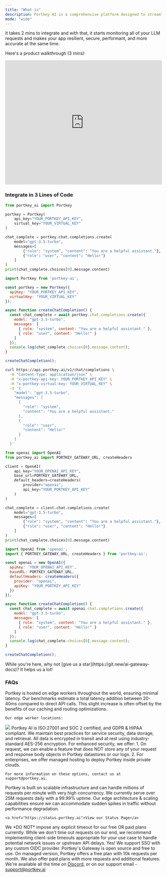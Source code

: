 ```yaml
---
title: "What is"
description: Portkey AI is a comprehensive platform designed to streamline and enhance AI integration for developers and organizations. It serves as a unified interface for interacting with over 250 AI models, offering advanced tools for control, visibility, and security in your Generative AI apps.
mode: "wide"
---
```


It takes 2 mins to integrate and with that, it starts monitoring all of your LLM requests and makes your app resilient, secure, performant, and more accurate at the same time.

Here's a product walkthrough (3 mins):

<iframe width="100%" height="400px" src="https://www.youtube.com/embed/9aO340Hew2I?si=K988Sxs_A1qJg2ag" title="YouTube video player" frameborder="0" allow="accelerometer; autoplay; clipboard-write; encrypted-media; gyroscope; picture-in-picture; web-share" referrerpolicy="strict-origin-when-cross-origin" allowfullscreen></iframe>

### Integrate in 3 Lines of Code

<CodeGroup>

```Python Python
from portkey_ai import Portkey

portkey = Portkey(
    api_key="YOUR_PORTKEY_API_KEY",
    virtual_key="YOUR_VIRTUAL_KEY"
)

chat_complete = portkey.chat.completions.create(
    model="gpt-3.5-turbo",
    messages=[
        {"role": "system", "content": "You are a helpful assistant."},
        {"role": "user", "content": "Hello!"}
    ]
)
print(chat_complete.choices[0].message.content)
```

```js NodeJS
import Portkey from 'portkey-ai';

const portkey = new Portkey({
  apiKey: "YOUR_PORTKEY_API_KEY",
  virtualKey: "YOUR_VIRTUAL_KEY"
});

async function createChatCompletion() {
  const chat_complete = await portkey.chat.completions.create({
    model: "gpt-3.5-turbo",
    messages: [
      { role: "system", content: "You are a helpful assistant." },
      { role: "user", content: "Hello!" }
    ]
  });
  console.log(chat_complete.choices[0].message.content);
}

createChatCompletion();
```

```sh REST API
curl https://api.portkey.ai/v1/chat/completions \
  -H "Content-Type: application/json" \
  -H "x-portkey-api-key: YOUR_PORTKEY_API_KEY" \
  -H "x-portkey-virtual-key: YOUR_VIRTUAL_KEY" \
  -d '{
    "model": "gpt-3.5-turbo",
    "messages": [
      {
        "role": "system",
        "content": "You are a helpful assistant."
      },
      {
        "role": "user",
        "content": "Hello!"
      }
    ]
  }'
```

```py OpenAI Python SDK
from openai import OpenAI
from portkey_ai import PORTKEY_GATEWAY_URL, createHeaders

client = OpenAI(
    api_key="YOUR_OPENAI_API_KEY",
    base_url=PORTKEY_GATEWAY_URL,
    default_headers=createHeaders(
        provider="openai",
        api_key="YOUR_PORTKEY_API_KEY"
    )
)

chat_complete = client.chat.completions.create(
    model="gpt-3.5-turbo",
    messages=[
        {"role": "system", "content": "You are a helpful assistant."},
        {"role": "user", "content": "Hello!"}
    ]
)
print(chat_complete.choices[0].message.content)
```

```js OpenAI NodeJS SDK
import OpenAI from 'openai';
import { PORTKEY_GATEWAY_URL, createHeaders } from 'portkey-ai';

const openai = new OpenAI({
  apiKey: 'YOUR_OPENAI_API_KEY',
  baseURL: PORTKEY_GATEWAY_URL,
  defaultHeaders: createHeaders({
    provider: "openai",
    apiKey: "YOUR_PORTKEY_API_KEY"
  })
});

async function createChatCompletion() {
  const chat_complete = await openai.chat.completions.create({
    model: "gpt-3.5-turbo",
    messages: [
      { role: "system", content: "You are a helpful assistant." },
      { role: "user", content: "Hello!" }
    ]
  });
  console.log(chat_complete.choices[0].message.content);
}

createChatCompletion();
```
</CodeGroup>

<Check>
  While you're here, why not [give us a star](https://git.new/ai-gateway-docs)? It helps us a lot!
</Check>

### FAQs

<AccordionGroup>
  <Accordion title="Will Portkey increase the latency of my API requests?">
    Portkey is hosted on edge workers throughout the world, ensuring minimal latency. Our benchmarks estimate a total latency addition between 20-40ms compared to direct API calls. This slight increase is often offset by the benefits of our caching and routing optimizations.

    Our edge worker locations:
<Frame>
  <img src="/images/welcome/welcome-4.avif"  />
</Frame>
  </Accordion>
  <Accordion title="Is my data secure?">
    Portkey AI is ISO:27001 and SOC 2 certified, and GDPR & HIPAA compliant. We maintain best practices for service security, data storage, and retrieval. All data is encrypted in transit and at rest using industry-standard AES-256 encryption. For enhanced security, we offer:
    1. On request, we can enable a feature that does NOT store any of your request and response body objects in Portkey datastores or our logs.
    2. For enterprises, we offer managed hosting to deploy Portkey inside private clouds.

    For more information on these options, contact us at support@portkey.ai.
  </Accordion>
  <Accordion title="Will Portkey scale if my app explodes?">
    Portkey is built on scalable infrastructure and can handle millions of requests per minute with very high concurrency. We currently serve over 25M requests daily with a 99.99% uptime. Our edge architecture & scaling capabilities ensure we can accommodate sudden spikes in traffic without performance degradation.

    <a href="https://status.portkey.ai">View our Status Page</a>
  </Accordion>
  <Accordion title="Does Portkey impose timeouts on requests?">
    We *DO NOT* impose any explicit timeout for our free OR paid plans currently. While we don't time out requests on our end, we recommend implementing client-side timeouts appropriate for your use case to handle potential network issues or upstream API delays.
  </Accordion>
  <Accordion title="Do you support SSO?">
    Yes! We support SSO with any custom OIDC provider.
  </Accordion>
  <Accordion title="What are the pricing options? Is there a free trial?">
    Portkey's Gateway is open source and free to use.
    On managed version, Portkey offers a free plan with 10k requests per month. We also offer paid plans with more requests and additional features.
  </Accordion>
  <Accordion title="Where can I reach you?">
    We're available all the time on <a href="https://discord.gg/DD7vgKK299">Discord</a>, or on our support email - <a href="mailto:support@portkey.ai">support@portkey.ai</a>
  </Accordion>
</AccordionGroup>
